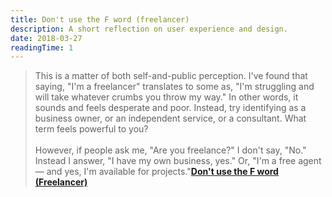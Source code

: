 ```yaml
---
title: Don't use the F word (freelancer)
description: A short reflection on user experience and design.
date: 2018-03-27
readingTime: 1
---
```


>This is a matter of both self-and-public perception. I've found that saying, "I'm a freelancer" translates to some as, "I'm struggling and will take whatever crumbs you throw my way." In other words, it sounds and feels desperate and poor. Instead, try identifying as a business owner, or an independent service, or a consultant. What term feels powerful to you?
<br /><br />
However, if people ask me, "Are you freelance?" I don't say, "No." Instead I answer, "I have my own business, yes." Or, "I'm a free agent — and yes, I'm available for projects."**[Don't use the F word (Freelancer)](http://www.businessinsider.com/best-tips-for-starting-a-business-2018-3?r=US&IR=T&IR=T)**